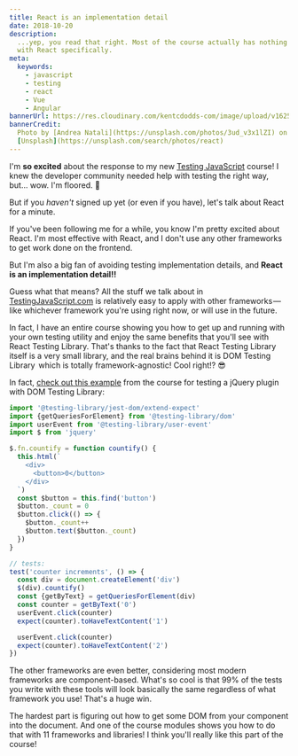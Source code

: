 ```yaml
---
title: React is an implementation detail
date: 2018-10-20
description:
  ...yep, you read that right. Most of the course actually has nothing to do
  with React specifically.
meta:
  keywords:
    - javascript
    - testing
    - react
    - Vue
    - Angular
bannerUrl: https://res.cloudinary.com/kentcdodds-com/image/upload/v1625033282/kentcdodds.com/content/blog/react-is-an-implementation-detail/banner.jpg
bannerCredit:
  Photo by [Andrea Natali](https://unsplash.com/photos/3ud_v3x1lZI) on
  [Unsplash](https://unsplash.com/search/photos/react)
---
```


I'm **so excited** about the response to my new
[Testing JavaScript](http://testingjavascript.com) course! I knew the developer
community needed help with testing the right way, but... wow. I'm floored. 🙏

But if you _haven't_ signed up yet (or even if you have), let's talk about React
for a minute.

If you've been following me for a while, you know I'm pretty excited about
React. I'm most effective with React, and I don't use any other frameworks to
get work done on the frontend.

But I'm also a big fan of avoiding testing implementation details, and **React
is an implementation detail!!**

Guess what that means? All the stuff we talk about in
[TestingJavaScript.com](https://testingjavascript.com) is relatively easy to
apply with other frameworks — like whichever framework you're using right now,
or will use in the future.

In fact, I have an entire course showing you how to get up and running with your
own testing utility and enjoy the same benefits that you'll see with React
Testing Library. That's thanks to the fact that React Testing Library itself is
a very small library, and the real brains behind it is DOM Testing Library 
 which is totally framework-agnostic! Cool right!? 😎

In fact,
[check out this example](https://github.com/kentcdodds/dom-testing-library-with-anything/blob/9361a120bc52334968e94a10363bab9724d5dbd3/jquery.test.js)
from the course for testing a jQuery plugin with DOM Testing Library:

```js
import '@testing-library/jest-dom/extend-expect'
import {getQueriesForElement} from '@testing-library/dom'
import userEvent from '@testing-library/user-event'
import $ from 'jquery'

$.fn.countify = function countify() {
  this.html(`
    <div>
      <button>0</button>
    </div>
  `)
  const $button = this.find('button')
  $button._count = 0
  $button.click(() => {
    $button._count++
    $button.text($button._count)
  })
}

// tests:
test('counter increments', () => {
  const div = document.createElement('div')
  $(div).countify()
  const {getByText} = getQueriesForElement(div)
  const counter = getByText('0')
  userEvent.click(counter)
  expect(counter).toHaveTextContent('1')

  userEvent.click(counter)
  expect(counter).toHaveTextContent('2')
})
```

The other frameworks are even better, considering most modern frameworks are
component-based. What's so cool is that 99% of the tests you write with these
tools will look basically the same regardless of what framework you use! That's
a huge win.

The hardest part is figuring out how to get some DOM from your component into
the document. And one of the course modules shows you how to do that with 11
frameworks and libraries! I think you'll really like this part of the course!

